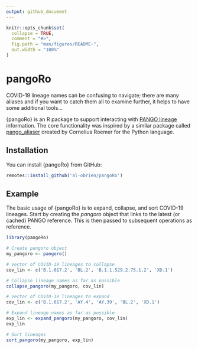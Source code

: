 ```yaml
---
output: github_document
---
```


<!-- README.md is generated from README.Rmd. Please edit that file -->

```r
knitr::opts_chunk$set(
  collapse = TRUE,
  comment = "#>",
  fig.path = "man/figures/README-",
  out.width = "100%"
)
```

# pangoRo

<!-- badges: start -->

<!-- badges: end -->

COVID-19 lineage names can be confusing to navigate; there are many aliases and if you want to catch them all to examine further, it helps to have some additional tools...

{pangoRo} is an R package to support interacting with [PANGO lineage](https://cov-lineages.org/index.html) information. The core functionality was inspired by a similar package called [pango_aliaser](https://github.com/corneliusroemer/pango_aliasor) created by Cornelius Roemer for the Python language.

## Installation

You can install {pangoRo} from GitHub:

``` r
remotes::install_github('al-obrien/pangoRo')
```

## Example

The basic usage of {pangoRo} is to expand, collapse, and sort COVID-19 lineages. Start by creating the *pangoro* object that links to the latest (or cached) PANGO reference. This is then passed to subsequent operations as reference.

```r
library(pangoRo)

# Create pangoro object
my_pangoro <- pangoro()
```

```r
# Vector of COVID-19 lineages to collapse
cov_lin <- c('B.1.617.2', 'BL.2', 'B.1.1.529.2.75.1.2', 'XD.1')

# Collapse lineage names as far as possible
collapse_pangoro(my_pangoro, cov_lin)
```

```r
# Vector of COVID-19 lineages to expand
cov_lin <- c('B.1.617.2', 'AY.4', 'AY.39', 'BL.2', 'XD.1')

# Expand lineage names as far as possible
exp_lin <- expand_pangoro(my_pangoro, cov_lin)
exp_lin
```
```r
# Sort lineages
sort_pangoro(my_pangoro, exp_lin)
```


